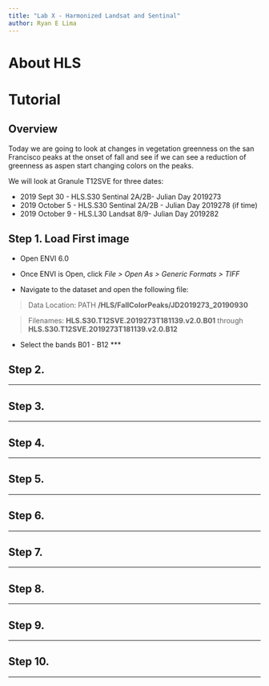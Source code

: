 ```yaml
---
title: "Lab X - Harmonized Landsat and Sentinal"
author: Ryan E Lima
---
```

# About HLS

# Tutorial

## Overview

Today we are going to look at changes in vegetation greenness on the san Francisco peaks at the onset of fall and see if we can see a reduction of greenness as aspen start changing colors on the peaks.

We will look at Granule T12SVE for three dates:

* 2019 Sept 30  - HLS.S30 Sentinal 2A/2B- Julian Day 2019273
* 2019 October 5 - HLS.S30 Sentinal 2A/2B - Julian Day 2019278 (if time)
* 2019 October 9 - HLS.L30 Landsat 8/9- Julian Day 2019282

## **Step 1. Load First image**

* Open ENVI 6.0

* Once ENVI is Open, click *File > Open As > Generic Formats > TIFF*

* Navigate to the dataset and open the following file:

> Data Location: PATH **/HLS/FallColorPeaks/JD2019273_20190930**

> Filenames: **HLS.S30.T12SVE.2019273T181139.v2.0.B01** through **HLS.S30.T12SVE.2019273T181139.v2.0.B12**

* Select the bands B01 - B12
***

## Step 2.


***

## Step 3.


***

## Step 4.


***

## Step 5.


***

## Step 6.


***

## Step 7.


***
## Step 8.


***

## Step 9.


***

## Step 10.


***